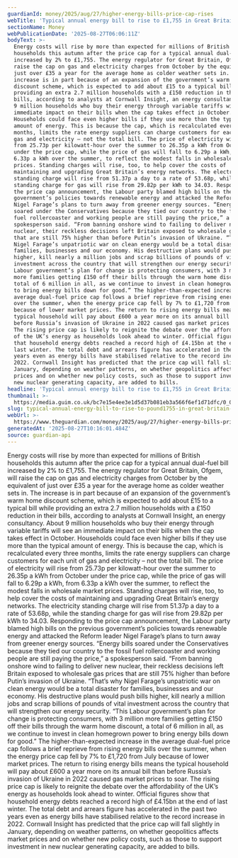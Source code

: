 ```yaml
---
guardianId: money/2025/aug/27/higher-energy-bills-price-cap-rises
webTitle: 'Typical annual energy bill to rise to £1,755 in Great Britain from October'
sectionName: Money
webPublicationDate: '2025-08-27T06:06:11Z'
bodyText: >-
  Energy costs will rise by more than expected for millions of British
  households this autumn after the price cap for a typical annual dual-fuel bill
  increased by 2% to £1,755. The energy regulator for Great Britain, Ofgem, will
  raise the cap on gas and electricity charges from October by the equivalent of
  just over £35 a year for the average home as colder weather sets in. The
  increase is in part because of an expansion of the government’s warm home
  discount scheme, which is expected to add about £15 to a typical bill while
  providing an extra 2.7 million households with a £150 reduction in their
  bills, according to analysts at Cornwall Insight, an energy consultancy. About
  9 million households who buy their energy through variable tariffs will see an
  immediate impact on their bills when the cap takes effect in October.
  Households could face even higher bills if they use more than the typical
  amount of energy. This is because the cap, which is recalculated every three
  months, limits the rate energy suppliers can charge customers for each unit of
  gas and electricity – not the total bill. The price of electricity will rise
  from 25.73p per kilowatt-hour over the summer to 26.35p a kWh from October
  under the price cap, while the price of gas will fall to 6.29p a kWh, from
  6.33p a kWh over the summer, to reflect the modest falls in wholesale market
  prices. Standing charges will rise, too, to help cover the costs of
  maintaining and upgrading Great Britain’s energy networks. The electricity
  standing charge will rise from 51.37p a day to a rate of 53.68p, while the
  standing charge for gas will rise from 29.82p per kWh to 34.03. Responding to
  the price cap announcement, the Labour party blamed high bills on the previous
  government’s policies towards renewable energy and attacked the Reform leader
  Nigel Farage’s plans to turn away from greener energy sources. “Energy bills
  soared under the Conservatives because they tied our country to the fossil
  fuel rollercoaster and working people are still paying the price,” a
  spokesperson said. “From banning onshore wind to failing to deliver new
  nuclear, their reckless decisions left Britain exposed to wholesale gas prices
  that are still 75% higher than before Putin’s invasion of Ukraine. “That’s why
  Nigel Farage’s unpatriotic war on clean energy would be a total disaster for
  families, businesses and our economy. His destructive plans would push bills
  higher, kill nearly a million jobs and scrap billions of pounds of vital
  investment across the country that will strengthen our energy security. “This
  Labour government’s plan for change is protecting consumers, with 3 million
  more families getting £150 off their bills through the warm home discount, a
  total of 6 million in all, as we continue to invest in clean homegrown power
  to bring energy bills down for good.” The higher-than-expected increase in the
  average dual-fuel price cap follows a brief reprieve from rising energy bills
  over the summer, when the energy price cap fell by 7% to £1,720 from July
  because of lower market prices. The return to rising energy bills means the
  typical household will pay about £600 a year more on its annual bill than
  before Russia’s invasion of Ukraine in 2022 caused gas market prices to soar.
  The rising price cap is likely to reignite the debate over the affordability
  of the UK’s energy as households look ahead to winter. Official figures show
  that household energy debts reached a record high of £4.15bn at the end of
  last winter. The total debt and arrears figure has accelerated in the past two
  years even as energy bills have stabilised relative to the record increase in
  2022. Cornwall Insight has predicted that the price cap will fall slightly in
  January, depending on weather patterns, on whether geopolitics affects market
  prices and on whether new policy costs, such as those to support investment in
  new nuclear generating capacity, are added to bills.
headline: 'Typical annual energy bill to rise to £1,755 in Great Britain from October'
thumbnail: >-
  https://media.guim.co.uk/bc7e15e4ee3e1d5d37b081eb3a566f6ef1d71dfc/0_0_4800_3840/500.jpg
slug: typical-annual-energy-bill-to-rise-to-pound1755-in-great-britain-from-october
webUrl: >-
  https://www.theguardian.com/money/2025/aug/27/higher-energy-bills-price-cap-rises
generatedAt: '2025-08-27T10:16:01.484Z'
source: guardian-api
---
```

Energy costs will rise by more than expected for millions of British households this autumn after the price cap for a typical annual dual-fuel bill increased by 2% to £1,755. The energy regulator for Great Britain, Ofgem, will raise the cap on gas and electricity charges from October by the equivalent of just over £35 a year for the average home as colder weather sets in. The increase is in part because of an expansion of the government’s warm home discount scheme, which is expected to add about £15 to a typical bill while providing an extra 2.7 million households with a £150 reduction in their bills, according to analysts at Cornwall Insight, an energy consultancy. About 9 million households who buy their energy through variable tariffs will see an immediate impact on their bills when the cap takes effect in October. Households could face even higher bills if they use more than the typical amount of energy. This is because the cap, which is recalculated every three months, limits the rate energy suppliers can charge customers for each unit of gas and electricity – not the total bill. The price of electricity will rise from 25.73p per kilowatt-hour over the summer to 26.35p a kWh from October under the price cap, while the price of gas will fall to 6.29p a kWh, from 6.33p a kWh over the summer, to reflect the modest falls in wholesale market prices. Standing charges will rise, too, to help cover the costs of maintaining and upgrading Great Britain’s energy networks. The electricity standing charge will rise from 51.37p a day to a rate of 53.68p, while the standing charge for gas will rise from 29.82p per kWh to 34.03. Responding to the price cap announcement, the Labour party blamed high bills on the previous government’s policies towards renewable energy and attacked the Reform leader Nigel Farage’s plans to turn away from greener energy sources. “Energy bills soared under the Conservatives because they tied our country to the fossil fuel rollercoaster and working people are still paying the price,” a spokesperson said. “From banning onshore wind to failing to deliver new nuclear, their reckless decisions left Britain exposed to wholesale gas prices that are still 75% higher than before Putin’s invasion of Ukraine. “That’s why Nigel Farage’s unpatriotic war on clean energy would be a total disaster for families, businesses and our economy. His destructive plans would push bills higher, kill nearly a million jobs and scrap billions of pounds of vital investment across the country that will strengthen our energy security. “This Labour government’s plan for change is protecting consumers, with 3 million more families getting £150 off their bills through the warm home discount, a total of 6 million in all, as we continue to invest in clean homegrown power to bring energy bills down for good.” The higher-than-expected increase in the average dual-fuel price cap follows a brief reprieve from rising energy bills over the summer, when the energy price cap fell by 7% to £1,720 from July because of lower market prices. The return to rising energy bills means the typical household will pay about £600 a year more on its annual bill than before Russia’s invasion of Ukraine in 2022 caused gas market prices to soar. The rising price cap is likely to reignite the debate over the affordability of the UK’s energy as households look ahead to winter. Official figures show that household energy debts reached a record high of £4.15bn at the end of last winter. The total debt and arrears figure has accelerated in the past two years even as energy bills have stabilised relative to the record increase in 2022. Cornwall Insight has predicted that the price cap will fall slightly in January, depending on weather patterns, on whether geopolitics affects market prices and on whether new policy costs, such as those to support investment in new nuclear generating capacity, are added to bills.
